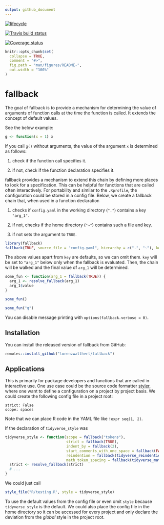 ```yaml
---
output: github_document
---
```


<!-- README.md is generated from README.Rmd. Please edit that file -->

[![lifecycle](https://img.shields.io/badge/lifecycle-experimental-orange.svg)](https://www.tidyverse.org/lifecycle/#experimental)

[![Travis build status](https://travis-ci.org/lorenzwalthert/fallback.svg?branch=master)](https://travis-ci.org/lorenzwalthert/fallback)

[![Coverage status](https://codecov.io/gh/lorenzwalthert/fallback/branch/master/graph/badge.svg)](https://codecov.io/github/lorenzwalthert/fallback?branch=master)

```r
knitr::opts_chunk$set(
  collapse = TRUE,
  comment = "#>",
  fig.path = "man/figures/README-",
  out.width = "100%"
)
```

# fallback

The goal of fallback is to provide a mechanism for determining the value of
arguments of function calls at the time the function is called. It extends the
concept of default values.

See the below example:

```r
g <- function(x = 1) x
```

If you call `g()` without arguments, the value of the argument `x` is determined
as follows:

1. check if the function call specifies it.

2. if not, check if the function declaration specifies it.

fallback provides a mechanism to extend this chain by defining more places to
look for a specification. This can be helpful for functions that are called
often interactively. For portability and similar to the `.Rprofile`, the
configuration could be stored in a config file. Below, we create a fallback
chain that, when used in a function declaration

1. checks if `config.yaml` in the working directory (`"."`) contains a key
   `"arg_1"`.

2. if not, checks if the home directory (`"~"`) contains such a file and key.

3. if not sets the argument to `TRUE`.

```r
library(fallback)
fallback(TRUE, source_file = "config.yaml", hierarchy = c(".", "~"), key = "arg_1")
```

The above values apart from `key` are defaults, so we can omit them. `key` will
be set to `"arg_1"` below only when the fallback is evaluated. Then, the chain
will be walked and the final value of `arg_1` will be determined.

```r
some_fun <- function(arg_1 = fallback(TRUE)) {
  arg_1 <- resolve_fallback(arg_1)
  arg_1$value
}

some_fun()

some_fun("q")
```

You can disable message printing with `options(fallback.verbose = 0)`.

## Installation

You can install the released version of fallback from GitHub:

``` r
remotes::install_github("lorenzwalthert/fallback")
```

## Applications

This is primarily for package developers and functions that are called in
interactive use. One use case could be the source code formatter
[styler](https://styler.r-lib.org), where one want to define a configuration on
a project by project basis. We could create the following config file in a
project root:

```
strict: False
scope: spaces

```

Note that we can place R code in the YAML file like `!expr seq(1, 2)`.

If the declaration of `tidyverse_style` was

```r
tidyverse_style <- function(scope = fallback("tokens"),
                            strict = fallback(TRUE),
                            indent_by = fallback(2),
                            start_comments_with_one_space = fallback(FALSE),
                            reindention = fallback(tidyverse_reindention()),
                            math_token_spacing = fallback(tidyverse_math_token_spacing())) {
  strict <- resolve_fallback(strict)
  # ...
}
```

We could just call

```r
style_file("R/testing.R", style = tidyverse_style)
```

To use the default values from the config file or even omit `style` because
`tidyverse_style` is the default. We could also place the config file in the
home directory so it can be accessed for every project and only declare the
deviation from the *global* style in the project root.

